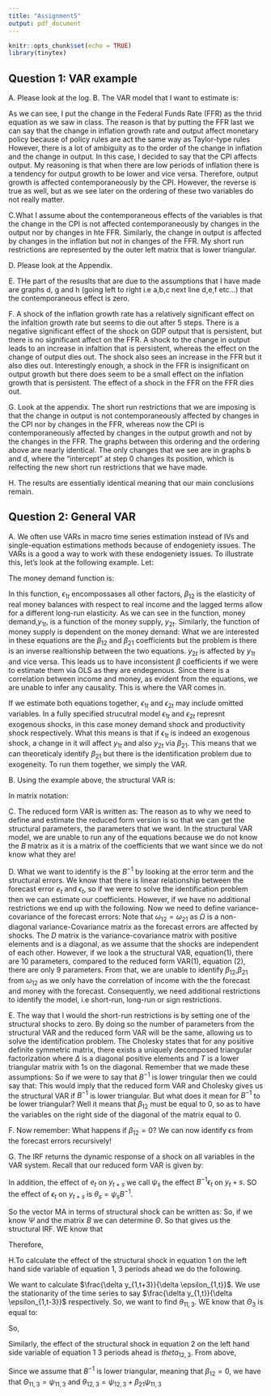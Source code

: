 ```yaml
---
title: "Assignment5"
output: pdf_document
---
```


```r
knitr::opts_chunk$set(echo = TRUE)
library(tinytex)
```

## Question 1: VAR example

  A. Please look at the log.
  B. The VAR model that I want to estimate is:
  \begin{align}
  \begin{bmatrix}
  1 & 0 & 0 \\
  \beta_{21} & 1 &0 \\
  \beta_{31} & \beta_{32} & 1 
  \end{bmatrix}
   \begin{bmatrix}
  P_{1t} \\
  Y_{2t} \\
  FFR_{3t} 
  \end{bmatrix}
  &=
  \begin{bmatrix}
  \gamma_{11} & \gamma_{12} & \gamma_{13}  \\
  \gamma_{21} & \gamma_{22} & \gamma_{23} \\
  \gamma_{31} & \gamma_{23} & \gamma_{33}  
  \end{bmatrix}
  \begin{bmatrix}
  P_{1,t-1} \\
  Y_{2,t-1} \\
  FFR_{3,t-1} 
  \end{bmatrix} + 
  \begin{bmatrix}
  \epsilon_{1t} \\
  \epsilon_{2t} \\
  \epsilon_{1t} 
  \end{bmatrix}
  \end{align}
  
  As we can see, I put the change in the Federal Funds Rate (FFR) as the thrid equation as we saw in class. The reason is that by putting the FFR last we can say that the change in inflation growth rate and output affect monetary policy because of policy rules are act the same way as Taylor-type rules However, there is a lot of ambiguity as to the order of the change in inflation and the change in output. In this case, I decided to say that the CPI affects output. My reasoning is that when there are low periods of inflation there is a tendency for output growth to be lower and vice versa. Therefore, output growth is affected contemporaneously by the CPI. However, the reverse is true as well, but as we see later on the ordering of these two variables do not really matter.
  
  C.What I assume about the contemporaneous effects of the variables is that the change in the CPI is not affected contemporaneously by changes in the output nor by changes in hte FFR. Similarly, the change in output is affected by changes in the inflation but not in changes of the FFR. My short run restrictions are represented by the outer left matrix that is lower triangular. 
  
  D. Please look at the Appendix.
  
  E. THe part of the resuslts that are due to the assumptions that I have made are graphs d, g and h (going left to right i.e a,b,c next line d,e,f etc...) that the contemporaneous effect is zero. 
  
  F. A shock of the inflation growth rate has a relatively significant effect on the infaltion growth rate but seems to die out after 5 steps. There is a negative significant effect of the shock on GDP output that is persistent, but there is no significant affect on the FFR. 
  A shock to the change in output leads to an increase in infaltion that is persistent, whereas the effect on the change of output dies out. The shock also sees an increase in the FFR but it also dies out. 
  Interestingly enough, a shock in the FFR is insignificant on output growth but there does seem to be a small effect on the inflation growth that is persistent. The effect of a shock in the FFR on the FFR dies out.
  
  G. Look at the appendix. The short run restrictions that we are imposing is that the change in output is not contemporaneously affected by changes in the CPI nor by changes in the FFR, whereas now the CPI is contemporaneously affected by changes in the output growth and not by the changes in the FFR. The graphs between this ordering and the ordering above are nearly identical. The only changes that we see are in graphs b and d, where the "intercept" at step 0 changes its position, which is relfecting the new short run restrictions that we have made. 
  
  H. The results are essentially identical meaning that our main conclusions remain. 


## Question 2: General VAR

  A. We often use VARs in macro time series estimation instead of IVs and single-equation estimations methods because of endogeniety issues. The VARs is a good a way to work with these endogeniety issues. To illustrate this, let's look at the following example. Let:
  \begin{align}
  y_{1t} = \frac{M}{P} &= \text{real money balance} \\
  y_{2t} &= \text{Real GNP}
  \end{align}
  
  The money demand function is:
  \begin{align}
  y_{1t} &= \gamma_{10} + \beta_{12}y_{2t}+\gamma_{11}y_{1,t-1}+\gamma_{12}y_{2,t-1} + \epsilon_{1t}
  \end{align}

In this function, $\epsilon_{1t}$ encompossases all other factors, $\beta_{12}$ is the elasticity of real money balances with respect to real income and the lagged terms allow for a different long-run elasticity. As we can see in the function, money demand,$y_{1t}$, is a function of the money supply, $y_{2t}$. Similarly, the function of money supply is dependent on the money demand:
 \begin{align}
  y_{2t} &= \gamma_{20} + \beta_{21}y_{1t}+\gamma_{21}y_{1,t-1}+\gamma_{22}y_{2,t-1} + \epsilon_{2t}
  \end{align}
What we are interested in these equations are the $\beta_{12}$ and $\beta_{21}$ coefficients but the problem is there is an inverse realtionship between the two equations. $y_{2t}$ is affected by $y_{1t}$ and vice versa. This leads us to have inconsistent $\beta$ coefficients if we were to estimate them via OLS as they are endegenous. Since there is a correlation between income and money, as evident from the equations, we are unable to infer any causality. This is where the VAR comes in. 

| If we estimate both equations together, $\epsilon_{1t}$ and $\epsilon_{2t}$ may include omitted variables. In a fully specified strucutral model $\epsilon_{1t}$ and $\epsilon_{2t}$ represnt exogenous shocks, in this case money demand shock and productivity shock respectively. What this means is that if $\epsilon_{1t}$ is indeed an exogenous shock, a change in it will affect $y_{1t}$ and also $y_{2t}$ via $\beta_{21}$. This means that we can theoreticaly identify $\beta_{21}$ but there is the identification problem due to exogeneity. To run them together, we simply the VAR. 

  B. Using the example above, the structural VAR is:
  \begin{align}
  \begin{bmatrix} 1 & -\beta_{12} \\-\beta_{22} & 1  \end{bmatrix}
  \begin{bmatrix} y_{1t} \\ y_{2t}   \end{bmatrix} &=
  \begin{bmatrix} \gamma_{10} \\ \gamma_{20}   \end{bmatrix} +
  \begin{bmatrix} \gamma_{11} & \gamma_{12} \\\gamma_{21} & \gamma_{22}  \end{bmatrix}
  \begin{bmatrix} y_{1,t-1} \\ y_{2,t-1}   \end{bmatrix} +
  \begin{bmatrix} \epsilon_{1t} \\ \epsilon_{2t}   \end{bmatrix}
  \end{align}
  
  In matrix notation:
  \begin{align}
  B_{2x2}y_{t_{2x1}}= \Gamma_{0_{2x1}}+\Gamma_{1_{2x2}}y_{t-1_{2x1}} + \epsilon_{t_{2x1}}
  \end{align}
  
  C. The reduced form VAR is written as:
  \begin{align}
  y_{t}&= B^{-1}\Gamma_{0}+B^{-1}\Gamma_{1}y_{t-1} + B^{-1}\epsilon_{t} \\
  &= C +\Phi y_{t-1}+e_t
  \end{align}
  The reason as to why we need to define and estimate the reduced form version is so that we can get the structural parameters, the parameters that we want. In the structural VAR model, we are unable to run any of the equations because we do not know the $B$ matrix as it is a matrix of the coefficients that we want since we do not know what they are!
  
  D. What we want to identify is the $B^{-1}$ by looking at the error term and the structural errors. We know that there is linear relationship between the forecast error $e_t$ and $\epsilon_t$, so if we were to solve the identification problem then we can estimate our coefficients. However, if we have no additional restrictions we end up with the following.
  \begin{align}
  \begin{bmatrix} e_{1t} \\ e_{2t}  \end{bmatrix} &= \frac{1}{1-\beta_{12}\beta_{21}}
  \begin{bmatrix} \epsilon_{1t}+\beta_{12}\epsilon_{2t} \\ \beta_{21}\epsilon_{1t}+\epsilon_{2t}  \end{bmatrix}
  \end{align}
  Now we need to define variance-covariance of the forecast errors:
  \begin{align}
  E[e_t]&= 0, \text{as the structural errors mean is 0 }  \\
  E[e_te_t']&= E[B^{-1}\epsilon_{t}\epsilon_{t}'(B^{-1})'] \\
  &= B^{-1}E[\epsilon_{t}\epsilon_{t}'](B^{-1})'\\
  &= B^{-1}D(B^{-1})' =\Omega
  \Omega &= \begin{bmatrix} \omega_{11} & \omega_{12} \\ \omega_{21} & \omega_{22}  \end{bmatrix}
  \end{align}
  Note that $\omega_{12}=\omega_{21}$ as $\Omega$ is a non-diagonal variance-Covariance matrix as the forecast errors are affected by shocks. The $D$ matrix is the variance-covariance matrix with positive elements and is a diagonal, as we assume that the shocks are independent of each other. However, if we look a the structural VAR, equation(1), there are 10 parameters, compared to the reduced form VAR(1), equation (2), there are only 9 parameters. From that, we are unable to identify $\beta_{12}$,$\beta_21$ from $\omega_{12}$ as we only have the correlation of income with the the forecast and money with the forecast. Consequently, we need additional restrictions to identify the model, i.e short-run, long-run or sign restrictions. 
  
  E. The way that I would the short-run restrictions is by setting one of the structural shocks to zero. By doing so the number of parameters from the structural VAR and the reduced form VAR will be the same, allowing us to solve the identification problem. The Cholesky states that for any positive definite symmetric matrix, there exists a uniquely decomposed triangular factorization
  \begin{align}
  \Omega=T\Delta T'
  \end{align}
  where $\Delta$ is a diagonal positive elements and $T$ is a lower triangular matrix with 1s on the diagonal. Remember that we made these assumptions:
   \begin{align}
  \Omega &= \begin{bmatrix} \omega_{11} & \omega_{12} \\ \omega_{21} & \omega_{22}  \end{bmatrix} \\
  D &= \begin{bmatrix} \sigma_{1}^2 & 0 \\ 0 & \sigma_{2}^2  \end{bmatrix} \\ 
  \Omega &= B^{-1}D(B^{-1})'
  \end{align}
  So if we were to say that $B^{-1}$ is lower tringular then we could say that:
  \begin{align}
  T&= B^{-1} \\
  \Delta &= D \\
  \Omega &= B^{-1}D(B^{-1})'
  \end{align}
  This would imply that the reduced form VAR and Cholesky gives us the structural VAR if $B^{-1}$ is lower triangular. But what does it mean for $B^{-1}$ to be lower triangular? Well it means that $\beta_{12}$ must be equal to $0$, so as to have the variables on the right side of the diagonal of the matrix equal to 0. 
  
  F. Now remember:
  \begin{align}
  \begin{bmatrix} e_{1t} \\ e_{2t}  \end{bmatrix} &= \frac{1}{1-\beta_{12}\beta_{21}}
  \begin{bmatrix} \epsilon_{1t}+\beta_{12}\epsilon_{2t} \\ \beta_{21}\epsilon_{1t}+\epsilon_{2t}  \end{bmatrix}
  \end{align}
What happens if $\beta_{12}=0$?
\begin{align}
  \begin{bmatrix} e_{1t} \\ e_{2t}  \end{bmatrix} &= \frac{1}{1-\beta_{12}\beta_{21}}
  \begin{bmatrix} \epsilon_{1t}+\beta_{12}\epsilon_{2t} \\ \beta_{21}\epsilon_{1t}+\epsilon_{2t}  \end{bmatrix}
  &= \begin{bmatrix} \epsilon_{1t}+\beta_{12}\epsilon_{2t} \\ \beta_{21}\epsilon_{1t}+\epsilon_{2t}  \end{bmatrix}
  &= \begin{bmatrix} \epsilon_{1t} \\ \beta_{21}\epsilon_{1t}+\epsilon_{2t}  \end{bmatrix}
  \end{align}
  We can now identify $\epsilon s$ from the forecast errors recursively!
  \begin{align}
  e_{1t} &= \epsilon_{1t} \\
  e_{2t} &= \epsilon_{2t} +  \beta_{21}\epsilon_{1t}
  \end{align}
  
  G. The IRF returns the dynamic response of a shock on all variables in the VAR system. Recall that our reduced form VAR is given by:
\begin{align}
  y_t &= C + \Phi y_{t-1} + e_t
\end{align}  

In addition, the effect of $e_t$ on $y_{t+s}$ we call $\psi_s$ the effect $B^{-1}\epsilon_t$ on $y_t+s$. SO the effect of $\epsilon_t$ on $y_{t+s}$ is $\theta_s=\psi_sB^{-1}$. 

So the vector MA in terms of structural shock can be written as:
\begin{align}
y_t &= \mu + e_t + \Psi_1 e_{t-1} +\Psi_2 e_{t-2} + ..., \text{the reduced form} \\
&= \mu + B^{-1}\epsilon_t + \Psi_1B^{-1}\epsilon_{t-1}+\Psi_2B^{-1}\epsilon_{t-2} + ... \\
&= \mu + \Theta_0epsilon_{t} + \Theta_1epsilon_{t-1}+\Theta_2epsilon_{t-2} + ...
\end{align}
So, if we know $\Psi$ and the matrix $B$ we can determine $\Theta$.
So that gives us the structural IRF. WE know that
\begin{align}
\Theta_s &= \Psi_s B^{-1} \\
\begin{bmatrix}
\Theta_{11,s} & \Theta_{12,s} \\
\Theta_{21,s} & \Theta_{22,s}\\
\end{bmatrix}
 &= 
\begin{bmatrix}
\psi_{11,s} & \psi{12,s} \\
\psi{21,s} & \psi{22,s}\\
\end{bmatrix}
\frac{1}{1-\beta_{12}\beta_{21}}
\begin{bmatrix}
1 & \beta_{12} \\
\beta_{21} & 1\\
\end{bmatrix}
\end{align}

Therefore, 
\begin{align}
\theta_{21,s} = \frac{1}{1-\beta_{12}\beta_{21}}(\psi{21,s}+\beta_{21}\psi{22,s})
\end{align}

H.To calculate the effect of the structural shock in equation 1 on the left hand side variable of equation 1, 3 periods ahead we do the following.
\begin{align}
\begin{bmatrix}
y_{1t} \\
y_{2t} \\
\end{bmatrix}
&= 
\begin{bmatrix}
\mu_1 \\
\mu_2 \\
\end{bmatrix}
+
\begin{bmatrix}
\Theta_{11,0} & \Theta_{12,0} \\
\Theta_{21,0} & \Theta_{22,0}\\
\end{bmatrix}
\begin{bmatrix}
\epsilon_{1t} \\
\epsilon_{2t} \\
\end{bmatrix}
+
\begin{bmatrix}
\Theta_{11,1} & \Theta_{12,1} \\
\Theta_{21,1} & \Theta_{22,1}\\
\end{bmatrix}
\begin{bmatrix}
\epsilon_{1,t-1} \\
\epsilon_{2,t-1} \\
\end{bmatrix}
+
\begin{bmatrix}
\Theta_{11,2} & \Theta_{12,2} \\
\Theta_{21,2} & \Theta_{22,2}\\
\end{bmatrix}
\begin{bmatrix}
\epsilon_{1,t-2} \\
\epsilon_{2,t-2} \\
\end{bmatrix}
+
\begin{bmatrix}
\Theta_{11,3} & \Theta_{12,3} \\
\Theta_{21,3} & \Theta_{22,3}\\
\end{bmatrix}
\begin{bmatrix}
\epsilon_{1,t-3} \\
\epsilon_{2,t-3} \\
\end{bmatrix}
\end{align}

We want to calculate $\frac{\delta y_{1,t+3}}{\delta \epsilon_{1,t}}$. We use the stationarity of the time series to say $\frac{\delta y_{1,t}}{\delta \epsilon_{1,t-3}}$ respectively. So, we want to find $\theta_{11,3}$. WE know that $\Theta_3$ is equal to:
\begin{align}
\begin{bmatrix}
\Theta_{11,3} & \Theta_{12,3} \\
\Theta_{21,3} & \Theta_{22,3}\\
\end{bmatrix} 
&= \Psi_3B^{-1} \\
&= \begin{bmatrix}
\psi_{11,3} & \psi{12,3} \\
\psi{21,3} & \psi{22,3}\\
\end{bmatrix}
\frac{1}{1-\beta_{12}\beta_{21}}
\begin{bmatrix}
1 & \beta_{12} \\
\beta_{21} & 1\\
\end{bmatrix}
\end{align}

So, 
\begin{align}
\theta_{11,3} &= \frac{1}{1-\beta_{12}\beta_{21}}(\psi_{11,3}+\beta_{12}\psi_{12,3})
\end{align}

Similarly, the effect of the structural shock in equation 2 on the left hand side variable of equation 1 3 periods ahead is $theta_{12,3}$. From above,

\begin{align}
\theta_{12,3} &= \frac{1}{1-\beta_{12}\beta_{21}}(\psi_{12,3}+\beta_{21}\psi_{11,3})
\end{align}

Since we assume that $B^{-1}$ is lower triangular, meaning that $\beta_{12}=0$, we have that $\Theta_{11,3} = \psi_{11,3}$ and $\theta_{12,3} = \psi_{12,3}+\beta_{21}\psi_{11,3}$

